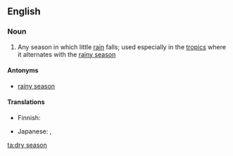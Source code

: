 {{wikipedia}}
==English==

===Noun===
{{en-noun|sg=[[dry]] [[season]]}}

# Any season in which little [[rain]] falls; used especially in the [[tropic]]s where it alternates with the [[rainy season]]

====Antonyms====
*[[rainy season]]

====Translations====
{{top}}
* Finnish: {{t-|fi|kuiva kausi}}
{{mid}}
* Japanese: {{t|ja|乾季|tr=kanki}}, {{t|ja|乾期|tr=kanki}}
{{bottom}}

[[ta:dry season]]